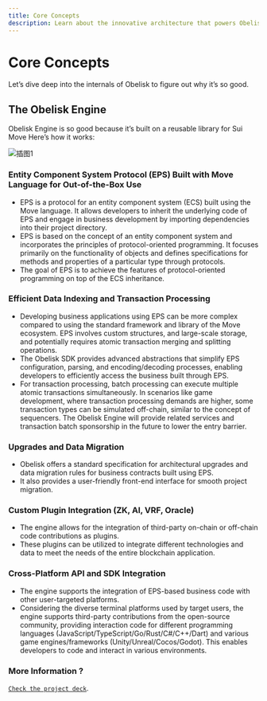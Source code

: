 ```yaml
---
title: Core Concepts
description: Learn about the innovative architecture that powers Obelisk Engine's speed improvements.
---
```


# Core Concepts

Let’s dive deep into the internals of Obelisk to figure out why it’s so good.

## The Obelisk Engine

Obelisk Engine is so good because it’s built on a reusable library for Sui Move Here’s how it works:

![插图1](/images/docs/pack/core.png 'MD X 图片处理!')


### Entity Component System Protocol (EPS) Built with Move Language for Out-of-the-Box Use

- EPS is a protocol for an entity component system (ECS) built using the Move language. It allows developers to inherit the underlying code of EPS and engage in business development by importing dependencies into their project directory.
- EPS is based on the concept of an entity component system and incorporates the principles of protocol-oriented programming. It focuses primarily on the functionality of objects and defines specifications for methods and properties of a particular type through protocols.
- The goal of EPS is to achieve the features of protocol-oriented programming on top of the ECS inheritance.

### Efficient Data Indexing and Transaction Processing

- Developing business applications using EPS can be more complex compared to using the standard framework and library of the Move ecosystem. EPS involves custom structures, and large-scale storage, and potentially requires atomic transaction merging and splitting operations.
- The Obelisk SDK provides advanced abstractions that simplify EPS configuration, parsing, and encoding/decoding processes, enabling developers to efficiently access the business built through EPS.
- For transaction processing, batch processing can execute multiple atomic transactions simultaneously. In scenarios like game development, where transaction processing demands are higher, some transaction types can be simulated off-chain, similar to the concept of sequencers. The Obelisk Engine will provide related services and transaction batch sponsorship in the future to lower the entry barrier.

### Upgrades and Data Migration

- Obelisk offers a standard specification for architectural upgrades and data migration rules for business contracts built using EPS.
- It also provides a user-friendly front-end interface for smooth project migration.

### Custom Plugin Integration (ZK, AI, VRF, Oracle)

- The engine allows for the integration of third-party on-chain or off-chain code contributions as plugins.
- These plugins can be utilized to integrate different technologies and data to meet the needs of the entire blockchain application.

### Cross-Platform API and SDK Integration

- The engine supports the integration of EPS-based business code with other user-targeted platforms.
- Considering the diverse terminal platforms used by target users, the engine supports third-party contributions from the open-source community, providing interaction code for different programming languages (JavaScript/TypeScript/Go/Rust/C#/C++/Dart) and various game engines/frameworks (Unity/Unreal/Cocos/Godot). This enables developers to code and interact in various environments.


### More Information ?

[`Check the project deck`](https://docs.google.com/presentation/d/1Mw0UNVXdf-gDcikTkKbGX9DbGe-bnHO7hhA-SZ0jhjY/edit#slide=id.g23c14e15804_2_73).
